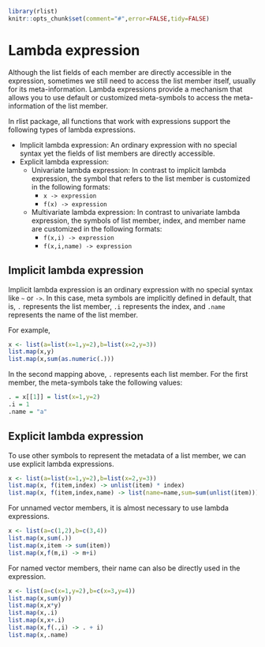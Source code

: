 <!--
%\VignetteEngine{knitr}
%\VignetteIndexEntry{Lambda expression}
-->

```r
library(rlist)
knitr::opts_chunk$set(comment="#",error=FALSE,tidy=FALSE)
```

# Lambda expression

Although the list fields of each member are directly accessible in the expression, sometimes we still need to access the list member itself, usually for its meta-information. Lambda expressions provide a mechanism that allows you to use default or customized meta-symbols to access the meta-information of the list member.

In rlist package, all functions that work with expressions support the following types of lambda expressions.

- Implicit lambda expression: An ordinary expression with no special syntax yet the fields of list members are directly accessible. 
- Explicit lambda expression:
    - Univariate lambda expression: In contrast to implicit lambda expression, the symbol that refers to the list member is customized in the following formats:
        * `x -> expression`
        * `f(x) -> expression`
    - Multivariate lambda expression: In contrast to univariate lambda expression, the symbols of list member, index, and member name are customized in the following formats:
        * `f(x,i) -> expression`
        * `f(x,i,name) -> expression`

## Implicit lambda expression

Implicit lambda expression is an ordinary expression with no special syntax like `~` or `->`. In this case, meta symbols are implicitly defined in default, that is, `.` represents the list member, `.i` represents the index, and `.name` represents the name of the list member.

For example,

```r
x <- list(a=list(x=1,y=2),b=list(x=2,y=3))
list.map(x,y)
list.map(x,sum(as.numeric(.)))
```

In the second mapping above, `.` represents each list member. For the first member, the meta-symbols take the following values:

```r
. = x[[1]] = list(x=1,y=2)
.i = 1
.name = "a"
```

## Explicit lambda expression

To use other symbols to represent the metadata of a list member, we can use explicit lambda expressions.

```r
x <- list(a=list(x=1,y=2),b=list(x=2,y=3))
list.map(x, f(item,index) -> unlist(item) * index)
list.map(x, f(item,index,name) -> list(name=name,sum=sum(unlist(item))))
```

For unnamed vector members, it is almost necessary to use lambda expressions.

```r
x <- list(a=c(1,2),b=c(3,4))
list.map(x,sum(.))
list.map(x,item -> sum(item))
list.map(x,f(m,i) -> m+i)
```

For named vector members, their name can also be directly used in the expression.

```r
x <- list(a=c(x=1,y=2),b=c(x=3,y=4))
list.map(x,sum(y))
list.map(x,x*y)
list.map(x,.i)
list.map(x,x+.i)
list.map(x,f(.,i) -> . + i)
list.map(x,.name)
```
